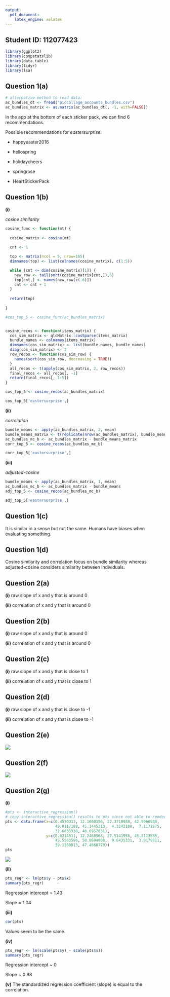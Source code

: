 ```yaml
---
output:
  pdf_document:
    latex_engine: xelatex
---
```


## Student ID: 112077423

```r
library(ggplot2)
library(compstatslib)
library(data.table)
library(tidyr)
library(lsa)
```

## Question 1(a)

```r
# alternative method to read data:
ac_bundles_dt <- fread("piccollage_accounts_bundles.csv")
ac_bundles_matrix <- as.matrix(ac_bundles_dt[, -1, with=FALSE])
```

In the app at the bottom of each sticker pack, we can find 6 recommendations.

Possible recommendations for *eastersurprise*:

-   happyeaster2016

-   hellospring

-   holidaycheers

-   springrose

-   HeartStickerPack

## Question 1(b)

**(i)**

*cosine similarity*

```r
cosine_func <- function(mt) {
  
  cosine_matrix <- cosine(mt)
  
  cnt <- 1

  top <- matrix(ncol = 5, nrow=165)
  dimnames(top) <- list(colnames(cosine_matrix), c(1:5))

  while (cnt <= dim(cosine_matrix)[1]) {
    new_row <- tail(sort(cosine_matrix[cnt,]),6)
    top[cnt,] <- names(new_row[c(-6)])
    cnt <- cnt + 1
  } 
  
  return(top)
  
}

#cos_top_5 <- cosine_func(ac_bundles_matrix)


cosine_recos <- function(items_matrix) {
  cos_sim_matrix <- qlcMatrix::cosSparse(items_matrix)
  bundle_names <- colnames(items_matrix)
  dimnames(cos_sim_matrix) <- list(bundle_names, bundle_names)
  diag(cos_sim_matrix) <- 2
  row_recos <- function(cos_sim_row) {
    names(sort(cos_sim_row, decreasing = TRUE))
  }
  all_recos <- t(apply(cos_sim_matrix, 2, row_recos))
  final_recos <- all_recos[, -1]
  return(final_recos[, 1:5])
}

cos_top_5 <- cosine_recos(ac_bundles_matrix)
```

```r
cos_top_5['eastersurprise',]
```

**(ii)**

*correlation*

```r
bundle_means <- apply(ac_bundles_matrix, 2, mean)
bundle_means_matrix <- t(replicate(nrow(ac_bundles_matrix), bundle_means))
ac_bundles_mc_b <- ac_bundles_matrix - bundle_means_matrix
corr_top_5 <- cosine_recos(ac_bundles_mc_b)
```

```r
corr_top_5['eastersurprise',]
```

**(iii)**

*adjusted-cosine*

```r
bundle_means <- apply(ac_bundles_matrix, 1, mean)
ac_bundles_mc_b <- ac_bundles_matrix - bundle_means
adj_top_5 <- cosine_recos(ac_bundles_mc_b)
```

```r
adj_top_5['eastersurprise',]
```

## Question 1(c)

It is similar in a sense but not the same. Humans have biases when evaluating something.

## Question 1(d)

Cosine similarity and correlation focus on bundle similarity whereas adjusted-cosine considers similarity between individuals.

## Question 2(a)

**(i)** raw slope of x and y that is around 0

**(ii)** correlation of x and y that is around 0

## Question 2(b)

**(i)** raw slope of x and y that is around 0

**(ii)** correlation of x and y that is around 0

## Question 2(c)

**(i)** raw slope of x and y that is close to 1

**(ii)** correlation of x and y that is close to 1

## Question 2(d)

**(i)** raw slope of x and y that is close to -1

**(ii)** correlation of x and y that is close to -1

## Question 2(e)

![](Rplot.png)

## Question 2(f)

![](Rplot01.png)

## Question 2(g)

**(i)**

```r
#pts <- interactive_regression()
# copy interactive_regression() results to pts since not able to render file that requires input
pts <- data.frame(x=c(0.4570313, 12.1660156, 22.3710938, 42.9960938, 
                      49.0117188, 45.1445313,  4.3242188,  7.1171875, 
                      32.6835938, 40.0957031),
                  y=c(0.6214511, 12.2460568, 27.5141956, 45.2113565, 
                      45.5583596, 50.0694006,  9.6435331,  3.9179811, 
                      39.1388013, 47.4668770))
pts
```
![](Rplot02.png)

**(ii)**

```r
pts_regr <- lm(pts$y ~ pts$x)
summary(pts_regr)
```
Regression intercept = 1.43

Slope = 1.04

**(iii)**

```r
cor(pts)
```

Values seem to be the same.

**(iv)**

```r
pts_regr <- lm(scale(pts$y) ~ scale(pts$x))
summary(pts_regr)
```
Regression intercept ~ 0

Slope ~ 0.98

**(v)** The standardized regression coefficient (slope) is equal to the correlation.